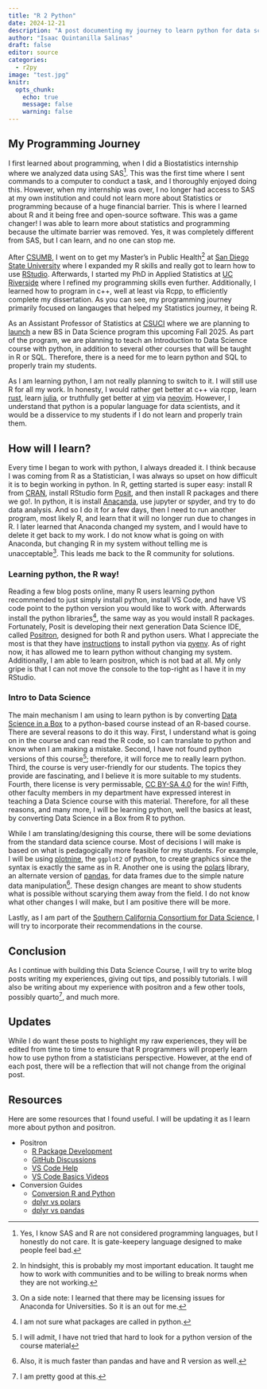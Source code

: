 ```yaml
---
title: "R 2 Python"
date: 2024-12-21
description: "A post documenting my journey to learn python for data science courses."
author: "Isaac Quintanilla Salinas"
draft: false
editor: source
categories: 
  - r2py
image: "test.jpg"
knitr:
  opts_chunk: 
    echo: true
    message: false
    warning: false
---
```


## My Programming Journey

I first learned about programming, when I did a Biostatistics internship where we analyzed data using SAS^[Yes, I know SAS and R are not considered programming languages, but I honestly do not care. It is gate-keepery language designed to make people feel bad.]. This was the first time where I sent commands to a computer to conduct a task, and I thoroughly enjoyed doing this. However, when my internship was over, I no longer had access to SAS at my own institution and could not learn more about Statistics or programming because of a huge financial barrier. This is where I learned about R and it being free and open-source software. This was a game changer! I was able to learn more about statistics and programming because the ultimate barrier was removed. Yes, it was completely different from SAS, but I can learn, and no one can stop me. 

After [CSUMB](https://csumb.edu/), I went on to get my Master's in Public Health^[In hindsight, this is probably my most important education. It taught me how to work with communities and to be willing to break norms when they are not working.] at [San Diego State University](https://publichealth.sdsu.edu/) where I expanded my R skills and really got to learn how to use [RStudio](https://posit.co/products/open-source/rstudio/). Afterwards, I started my PhD in Applied Statistics at [UC Riverside](https://statistics.ucr.edu/) where I refined my programming skills even further. Additionally, I learned how to program in c++, well at least via Rcpp, to efficiently complete my dissertation. As you can see, my programming journey primarily focused on langauges that helped my Statistics journey, it being R. 

As an Assistant Professor of Statistics at [CSUCI](https:\\www.csuci.edu) where we are planning to [launch](https://www.csuci.edu/news/releases/2024-new-bachelors-degree-data-science.htm) a new BS in Data Science program this upcoming Fall 2025. As part of the program, we are planning to teach an Introduction to Data Science course with python, in addition to several other courses that will be taught in R or SQL. Therefore, there is a need for me to learn python and SQL to properly train my students.

As I am learning python, I am not really planning to switch to it. I will still use R for all my work. In honesty, I would rather get better at c++ via rcpp, learn [rust](https://www.rust-lang.org/), learn [julia](https://julialang.org/), or truthfully get better at [vim](https://www.vim.org/) via [neovim](https://neovim.io/). However, I understand that python is a popular language for data scientists, and it would be a disservice to my students if I do not learn and properly train them.


## How will I learn?

Every time I began to work with python, I always dreaded it. I think because I was coming from R as a Statistician, I was always so upset on how difficult it is to begin working in python. In R, getting started is super easy: install R from [CRAN](https://cran.r-project.org/), install RStudio form [Posit](https://posit.co/), and then install R packages and there we go!. In python, it is install [Anacanda](https://www.anaconda.com/), use jupyter or spyder, and try to do data analysis. And so I do it for a few days, then I need to run another program, most likely R, and learn that it will no longer run due to changes in R. I later learned that Anaconda changed my system, and I would have to delete it get back to my work. I do not know what is going on with Anaconda, but changing R in my system without telling me is unacceptable^[On a side note: I learned that there may be licensing issues for Anaconda for Universities. So it is an out for me.]. This leads me back to the R community for solutions.

### Learning python, the R way!

Reading a few blog posts online, many R users learning python recommended to just simply install python, install VS Code, and have VS code point to the python version you would like to work with. Afterwards install the python libraries^[I am not sure what packages are called in python.], the same way as you would install R packages. Fortunately, Posit is developing their next generation Data Science IDE, called [Positron](https://positron.posit.co/), designed for both R and python users. What I appreciate the most is that they have [instructions](https://positron.posit.co/start.html) to install python via [pyenv](https://github.com/pyenv/pyenv). As of right now, it has allowed me to learn python without changing my system. Additionally, I am able to learn positron, which is not bad at all. My only gripe is that I can not move the console to the top-right as I have it in my RStudio.

### Intro to Data Science

The main mechanism I am using to learn python is by converting [Data Science in a Box](https://datasciencebox.org/) to a python-based course instead of an R-based course. There are several reasons to do it this way. First, I understand what is going on in the course and can read the R code, so I can translate to python and know when I am making a mistake. Second, I have not found python versions of this course^[I will admit, I have not tried that hard to look for a python version of the course material]; therefore, it will force me to really learn python. Third, the course is very user-friendly for our students. The topics they provide are fascinating, and I believe it is more suitable to my students. Fourth, there license is very permissable, [CC BY-SA 4.0](https://creativecommons.org/licenses/by-sa/4.0/) for the win! Fifth, other faculty members in my department have expressed interest in teaching a Data Science course with this material. Therefore, for all these reasons, and many more, I will be learning python, well the basics at least, by converting Data Science in a Box from R to python. 

While I am translating/designing this course, there will be some deviations from the standard data science course. Most of decisions I will make is based on what is pedagogically more feasible for my students. For example, I will be using [plotnine](https://plotnine.org/), the `ggplot2` of python, to create graphics since the syntax is exactly the same as in R. Another one is using the [polars](https://pola.rs/) library, an alternate version of [pandas](https://pandas.pydata.org/), for data frames due to the simple nature data manipulation^[Also, it is much faster than pandas and have and R version as well.]. These design changes are meant to show students what is possible without scarying them away from the field. I do not know what other changes I will make, but I am positive there will be more.

Lastly, as I am part of the [Southern California Consortium for Data Science](https://sites.google.com/view/socaldatasci/home), I will try to incorporate their recommendations in the course.

## Conclusion

As I continue with building this Data Science Course, I will try to write blog posts writing my experiences, giving out tips, and possibly tutorials. I will also be writing about my experience with positron and a few other tools, possibly quarto^[I am pretty good at this.], and much more.

## Updates

While I do want these posts to highlight my raw experiences, they will be edited from time to time to ensure that R programmers will properly learn how to use python from a statisticians perspective. However, at the end of each post, there will be a reflection that will not change from the original post.

## Resources

Here are some resources that I found useful. I will be updating it as I learn more about python and positron.

- Positron
  - [R Package Development](https://blog.stephenturner.us/p/r-package-development-in-positron)
  - [GitHub Discussions](https://github.com/posit-dev/positron/discussions)
  - [VS Code Help](https://code.visualstudio.com/docs/introvideos/basics)
  - [VS Code Basics Videos](https://code.visualstudio.com/docs/getstarted/introvideos)

- Conversion Guides
    - [Conversion R and Python](https://www.mit.edu/~amidi/teaching/data-science-tools/conversion-guide/r-python-data-manipulation/)
    - [dplyr vs polars](https://blog.tidy-intelligence.com/posts/dplyr-vs-polars/#work-with-groups-of-rows)
    - [dplyr vs pandas](https://blog.tidy-intelligence.com/posts/dplyr-vs-pandas/)
